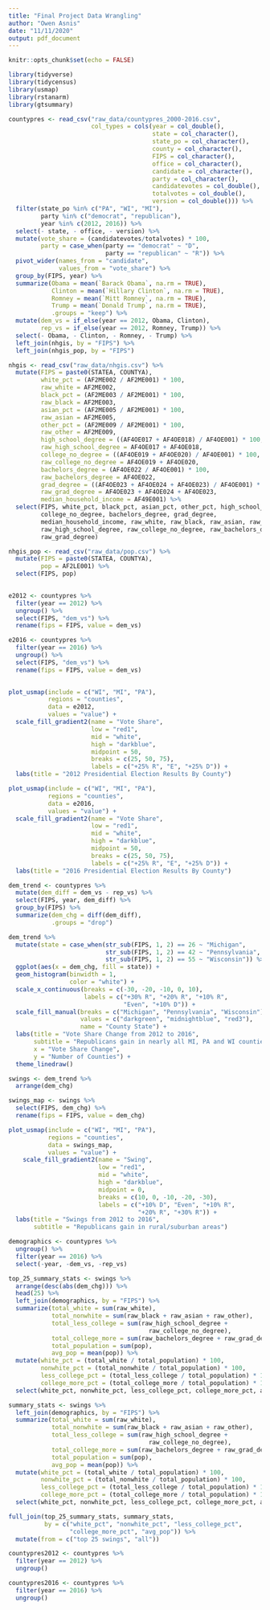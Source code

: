 ```yaml
---
title: "Final Project Data Wrangling"
author: "Owen Asnis"
date: "11/11/2020"
output: pdf_document
---
```


```r
knitr::opts_chunk$set(echo = FALSE)

library(tidyverse)
library(tidycensus)
library(usmap)
library(rstanarm)
library(gtsummary)

```

```r

countypres <- read_csv("raw_data/countypres_2000-2016.csv", 
                       col_types = cols(year = col_double(),
                                        state = col_character(),
                                        state_po = col_character(),
                                        county = col_character(),
                                        FIPS = col_character(),
                                        office = col_character(),
                                        candidate = col_character(),
                                        party = col_character(),
                                        candidatevotes = col_double(),
                                        totalvotes = col_double(),
                                        version = col_double())) %>%
  filter(state_po %in% c("PA", "WI", "MI"), 
         party %in% c("democrat", "republican"), 
         year %in% c(2012, 2016)) %>% 
  select(- state, - office, - version) %>% 
  mutate(vote_share = (candidatevotes/totalvotes) * 100, 
         party = case_when(party == "democrat" ~ "D", 
                           party == "republican" ~ "R")) %>%
  pivot_wider(names_from = "candidate", 
              values_from = "vote_share") %>% 
  group_by(FIPS, year) %>% 
  summarize(Obama = mean(`Barack Obama`, na.rm = TRUE), 
            Clinton = mean(`Hillary Clinton`, na.rm = TRUE),
            Romney = mean(`Mitt Romney`, na.rm = TRUE), 
            Trump = mean(`Donald Trump`, na.rm = TRUE),
            .groups = "keep") %>% 
  mutate(dem_vs = if_else(year == 2012, Obama, Clinton), 
         rep_vs = if_else(year == 2012, Romney, Trump)) %>% 
  select(- Obama, - Clinton, - Romney, - Trump) %>% 
  left_join(nhgis, by = "FIPS") %>% 
  left_join(nhgis_pop, by = "FIPS")

```

```r

nhgis <- read_csv("raw_data/nhgis.csv") %>% 
  mutate(FIPS = paste0(STATEA, COUNTYA), 
         white_pct = (AF2ME002 / AF2ME001) * 100,
         raw_white = AF2ME002, 
         black_pct = (AF2ME003 / AF2ME001) * 100, 
         raw_black = AF2ME003, 
         asian_pct = (AF2ME005 / AF2ME001) * 100,
         raw_asian = AF2ME005, 
         other_pct = (AF2ME009 / AF2ME001) * 100,
         raw_other = AF2ME009, 
         high_school_degree = ((AF4OE017 + AF4OE018) / AF4OE001) * 100,
         raw_high_school_degree = AF4OE017 + AF4OE018, 
         college_no_degree = ((AF4OE019 + AF4OE020) / AF4OE001) * 100,
         raw_college_no_degree = AF4OE019 + AF4OE020, 
         bachelors_degree = (AF4OE022 / AF4OE001) * 100, 
         raw_bachelors_degree = AF4OE022, 
         grad_degree = ((AF4OE023 + AF4OE024 + AF4OE023) / AF4OE001) * 100,
         raw_grad_degree = AF4OE023 + AF4OE024 + AF4OE023,  
         median_household_income = AF49E001) %>% 
  select(FIPS, white_pct, black_pct, asian_pct, other_pct, high_school_degree, 
         college_no_degree, bachelors_degree, grad_degree, 
         median_household_income, raw_white, raw_black, raw_asian, raw_other, 
         raw_high_school_degree, raw_college_no_degree, raw_bachelors_degree, 
         raw_grad_degree)

nhgis_pop <- read_csv("raw_data/pop.csv") %>%  
  mutate(FIPS = paste0(STATEA, COUNTYA), 
         pop = AF2LE001) %>% 
  select(FIPS, pop)
    
```


```r

e2012 <- countypres %>% 
  filter(year == 2012) %>% 
  ungroup() %>% 
  select(FIPS, "dem_vs") %>% 
  rename(fips = FIPS, value = dem_vs)

e2016 <- countypres %>% 
  filter(year == 2016) %>% 
  ungroup() %>% 
  select(FIPS, "dem_vs") %>%
  rename(fips = FIPS, value = dem_vs)
  

plot_usmap(include = c("WI", "MI", "PA"), 
           regions = "counties", 
           data = e2012, 
           values = "value") + 
  scale_fill_gradient2(name = "Vote Share", 
                       low = "red1",
                       mid = "white",
                       high = "darkblue", 
                       midpoint = 50, 
                       breaks = c(25, 50, 75), 
                       labels = c("+25% R", "E", "+25% D")) + 
  labs(title = "2012 Presidential Election Results By County") 

plot_usmap(include = c("WI", "MI", "PA"), 
           regions = "counties", 
           data = e2016, 
           values = "value") + 
  scale_fill_gradient2(name = "Vote Share", 
                       low = "red1",
                       mid = "white",
                       high = "darkblue", 
                       midpoint = 50, 
                       breaks = c(25, 50, 75), 
                       labels = c("+25% R", "E", "+25% D")) + 
  labs(title = "2016 Presidential Election Results By County") 

```

```r

dem_trend <- countypres %>%
  mutate(dem_diff = dem_vs - rep_vs) %>%  
  select(FIPS, year, dem_diff) %>% 
  group_by(FIPS) %>% 
  summarize(dem_chg = diff(dem_diff), 
            .groups = "drop") 

dem_trend %>% 
  mutate(state = case_when(str_sub(FIPS, 1, 2) == 26 ~ "Michigan", 
                           str_sub(FIPS, 1, 2) == 42 ~ "Pennsylvania", 
                           str_sub(FIPS, 1, 2) == 55 ~ "Wisconsin")) %>%
  ggplot(aes(x = dem_chg, fill = state)) + 
  geom_histogram(binwidth = 1, 
                 color = "white") + 
  scale_x_continuous(breaks = c(-30, -20, -10, 0, 10), 
                     labels = c("+30% R", "+20% R", "+10% R", 
                                "Even", "+10% D")) + 
  scale_fill_manual(breaks = c("Michigan", "Pennsylvania", "Wisconsin"), 
                    values = c("darkgreen", "midnightblue", "red3"), 
                    name = "County State") + 
  labs(title = "Vote Share Change from 2012 to 2016", 
       subtitle = "Republicans gain in nearly all MI, PA and WI counties", 
       x = "Vote Share Change", 
       y = "Number of Counties") + 
  theme_linedraw()

```

```r

swings <- dem_trend %>% 
  arrange(dem_chg)

swings_map <- swings %>% 
  select(FIPS, dem_chg) %>% 
  rename(fips = FIPS, value = dem_chg)

plot_usmap(include = c("WI", "MI", "PA"), 
           regions = "counties", 
           data = swings_map, 
           values = "value") + 
    scale_fill_gradient2(name = "Swing", 
                         low = "red1",
                         mid = "white",
                         high = "darkblue", 
                         midpoint = 0, 
                         breaks = c(10, 0, -10, -20, -30), 
                         labels = c("+10% D", "Even", "+10% R", 
                                    "+20% R", "+30% R")) + 
  labs(title = "Swings from 2012 to 2016", 
       subtitle = "Republicans gain in rural/suburban areas")

```

```r

demographics <- countypres %>% 
  ungroup() %>% 
  filter(year == 2016) %>% 
  select(-year, -dem_vs, -rep_vs) 

top_25_summary_stats <- swings %>% 
  arrange(desc(abs(dem_chg))) %>% 
  head(25) %>% 
  left_join(demographics, by = "FIPS") %>% 
  summarize(total_white = sum(raw_white), 
            total_nonwhite = sum(raw_black + raw_asian + raw_other), 
            total_less_college = sum(raw_high_school_degree + 
                                       raw_college_no_degree), 
            total_college_more = sum(raw_bachelors_degree + raw_grad_degree), 
            total_population = sum(pop), 
            avg_pop = mean(pop)) %>% 
  mutate(white_pct = (total_white / total_population) * 100, 
         nonwhite_pct = (total_nonwhite / total_population) * 100, 
         less_college_pct = (total_less_college / total_population) * 100, 
         college_more_pct = (total_college_more / total_population) * 100) %>%  
  select(white_pct, nonwhite_pct, less_college_pct, college_more_pct, avg_pop)

summary_stats <- swings %>% 
  left_join(demographics, by = "FIPS") %>% 
  summarize(total_white = sum(raw_white), 
            total_nonwhite = sum(raw_black + raw_asian + raw_other), 
            total_less_college = sum(raw_high_school_degree + 
                                       raw_college_no_degree), 
            total_college_more = sum(raw_bachelors_degree + raw_grad_degree), 
            total_population = sum(pop), 
            avg_pop = mean(pop)) %>% 
  mutate(white_pct = (total_white / total_population) * 100, 
         nonwhite_pct = (total_nonwhite / total_population) * 100, 
         less_college_pct = (total_less_college / total_population) * 100, 
         college_more_pct = (total_college_more / total_population) * 100) %>%  
  select(white_pct, nonwhite_pct, less_college_pct, college_more_pct, avg_pop)

full_join(top_25_summary_stats, summary_stats, 
          by = c("white_pct", "nonwhite_pct", "less_college_pct", 
                 "college_more_pct", "avg_pop")) %>% 
  mutate(from = c("top 25 swings", "all")) 

```

```r

countypres2012 <- countypres %>% 
  filter(year == 2012) %>% 
  ungroup()

countypres2016 <- countypres %>% 
  filter(year == 2016) %>% 
  ungroup()

```

